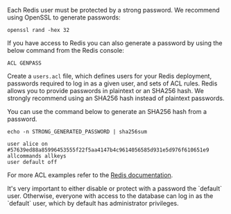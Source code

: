 Each Redis user must be protected by a strong password. We recommend using OpenSSL to generate passwords:

```shell
openssl rand -hex 32
```

<Admonition type="note">
  If you have access to Redis you can also generate a password by using the below command from the Redis console:

  ```
  ACL GENPASS
  ```
</Admonition>

Create a `users.acl` file, which defines users for your Redis deployment, passwords required to log in as a given user,
and sets of ACL rules. Redis allows you to provide passwords in plaintext or an SHA256 hash.
We strongly recommend using an SHA256 hash instead of plaintext passwords.

You can use the command below to generate an SHA256 hash from a password.
```shell
echo -n STRONG_GENERATED_PASSWORD | sha256sum
```

```text
user alice on #57639ed88a85996453555f22f5aa4147b4c9614056585d931e5d976f610651e9 allcommands allkeys
user default off
```

For more ACL examples refer to the [Redis documentation](https://redis.io/docs/manual/security/acl/).

<Admonition type="warning">
  It's very important to either disable or protect with a password the `default` user. Otherwise, everyone with access
  to the database can log in as the `default` user, which by default has administrator privileges.
</Admonition>
